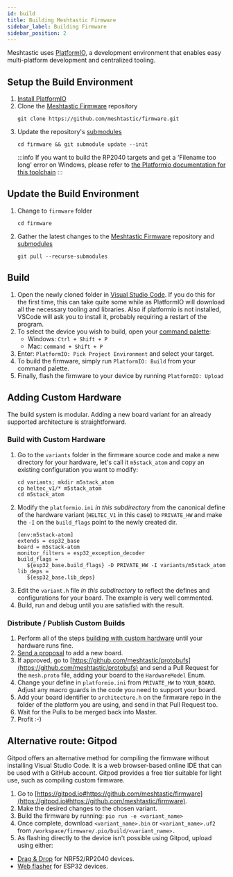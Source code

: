 ```yaml
---
id: build
title: Building Meshtastic Firmware
sidebar_label: Building Firmware
sidebar_position: 2
---
```


Meshtastic uses [PlatformIO](https://platformio.org), a development environment that enables easy multi-platform development and centralized tooling.

## Setup the Build Environment

1. [Install PlatformIO](https://platformio.org/platformio-ide)
2. Clone the [Meshtastic Firmware](https://github.com/meshtastic/firmware) repository
   ```shell
   git clone https://github.com/meshtastic/firmware.git
   ```
3. Update the repository's [submodules](https://github.com/meshtastic/firmware/blob/master/.gitmodules)
   ```shell
   cd firmware && git submodule update --init
   ```
   :::info
   If you want to build the RP2040 targets and get a 'Filename too long' error on Windows, please refer to [the Platformio documentation for this toolchain](https://arduino-pico.readthedocs.io/en/latest/platformio.html#important-steps-for-windows-users-before-installing)
   :::

 ## Update the Build Environment

1. Change to `firmware` folder
   ```shell
   cd firmware
   ```
2. Gather the latest changes to the [Meshtastic Firmware](https://github.com/meshtastic/firmware) repository and [submodules](https://github.com/meshtastic/firmware/blob/master/.gitmodules)
   ```shell
   git pull --recurse-submodules
   ```

## Build

1. Open the newly cloned folder in [Visual Studio Code](https://code.visualstudio.com). If you do this for the first time, this can take quite some while as PlatformIO will download all the necessary tooling and libraries. Also if platformio is not installed, VSCode will ask you to install it, probably requiring a restart of the program.
2. To select the device you wish to build, open your [command palette](https://code.visualstudio.com/docs/getstarted/userinterface#_command-palette):
   - Windows: `Ctrl + Shift + P`
   - Mac: `command + Shift + P`
3. Enter: `PlatformIO: Pick Project Environment` and select your target.
4. To build the firmware, simply run `PlatformIO: Build` from your command palette.
5. Finally, flash the firmware to your device by running `PlatformIO: Upload`

## Adding Custom Hardware

The build system is modular. Adding a new board variant for an already supported architecture is straightforward.

### Build with Custom Hardware

1. Go to the `variants` folder in the firmware source code and make a new directory for your hardware, let's call it `m5stack_atom` and copy an existing configuration you want to modify:
   ```shell
   cd variants; mkdir m5stack_atom
   cp heltec_v1/* m5stack_atom
   cd m5stack_atom
   ```
2. Modify the `platformio.ini` _in this subdirectory_ from the canonical define of the hardware variant (`HELTEC_V1` in this case) to `PRIVATE_HW` and make the `-I` on the `build_flags` point to the newly created dir.
   ```shell
   [env:m5stack-atom]
   extends = esp32_base
   board = m5stack-atom
   monitor_filters = esp32_exception_decoder
   build_flags =
      ${esp32_base.build_flags} -D PRIVATE_HW -I variants/m5stack_atom
   lib_deps =
      ${esp32_base.lib_deps}
   ```
3. Edit the `variant.h` file _in this subdirectory_ to reflect the defines and configurations for your board. The example is very well commented.
4. Build, run and debug until you are satisfied with the result.

### Distribute / Publish Custom Builds

1. Perform all of the steps [building with custom hardware](#build-with-custom-hardware) until your hardware runs fine.
2. [Send a proposal](https://github.com/meshtastic/firmware/issues/new?assignees=&labels=enhancement%2Ctriage&template=New+Board.yml&title=%5BBoard%5D%3A+) to add a new board.
3. If approved, go to [https://github.com/meshtastic/protobufs](https://github.com/meshtastic/protobufs) and send a Pull Request for the `mesh.proto` file, adding your board to the `HardwareModel` Enum.
4. Change your define in `platformio.ini` from `PRIVATE_HW` to `YOUR_BOARD`. Adjust any macro guards in the code you need to support your board.
5. Add your board identifier to `architecture.h` on the firmware repo in the folder of the platform you are using, and send in that Pull Request too.
6. Wait for the Pulls to be merged back into Master.
7. Profit :-)

## Alternative route: Gitpod

Gitpod offers an alternative method for compiling the firmware without installing Visual Studio Code. It is a web browser-based online IDE that can be used with a GitHub account. Gitpod provides a free tier suitable for light use, such as compiling custom firmware.

1. Go to [https://gitpod.io#https://github.com/meshtastic/firmware](https://gitpod.io#https://github.com/meshtastic/firmware).
2. Make the desired changes to the chosen variant.
3. Build the firmware by running: `pio run -e <variant_name>`
4. Once complete, download `<variant_name>.bin` or `<variant_name>.uf2` from `/workspace/firmware/.pio/build/<variant_name>.`
5. As flashing directly to the device isn't possible using Gitpod, upload using either:
- [Drag & Drop](/docs/getting-started/flashing-firmware/nrf52/#drag--drop) for NRF52/RP2040 devices.
- [Web flasher](https://flasher.meshtastic.org/) for ESP32 devices.
